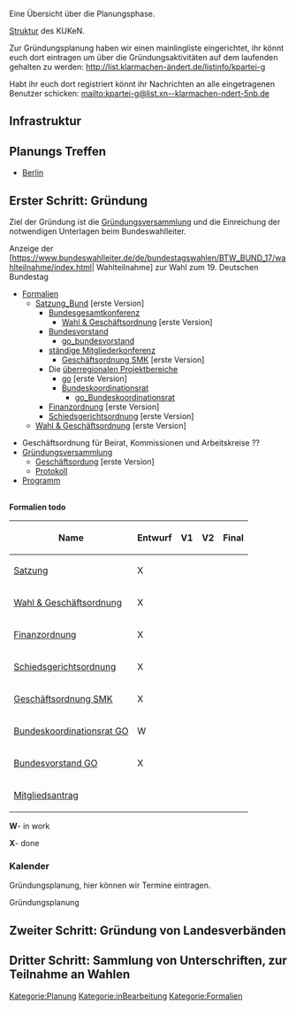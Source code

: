 Eine Übersicht über die Planungsphase.

[[Struktur_KUKeN_Bund| Struktur]] des KUKeN.

Zur Gründungsplanung haben wir einen mainlingliste eingerichtet, ihr könnt euch dort eintragen um über die Gründungsaktivitäten auf dem laufenden gehalten zu werden:
http://list.klarmachen-ändert.de/listinfo/kpartei-g

Habt ihr euch dort registriert könnt ihr Nachrichten an alle eingetragenen Benutzer schicken: 
mailto:kpartei-g@list.xn--klarmachen-ndert-5nb.de

== Infrastruktur ==

{{:Partei_Infrastruktur}}

== Planungs Treffen ==

* [[Planungstreffen_Berlin| Berlin]]

== Erster Schritt: Gründung ==

Ziel der Gründung ist die [[Gründungsversammlung]] und die Einreichung der notwendigen Unterlagen beim Bundeswahlleiter. 

Anzeige der  [https://www.bundeswahlleiter.de/de/bundestagswahlen/BTW_BUND_17/wahlteilnahme/index.html| Wahlteilnahme] zur Wahl zum 19. Deutschen Bundestag

* [[Formalien]]
** [[Satzung_Bund]] [erste Version]
***[[Bundesgesamtkonferenz]]
****[[Go|Wahl & Geschäftsordnung]] [erste Version]
***[[Bundesvorstand]]
****[[go_bundesvorstand]]
***[[ständige Mitgliederkonferenz]]
****[[Go_smk| Geschäftsordnung SMK]] [erste Version]
***Die [[überregionalen Projektbereiche]]
****[[go]] [erste Version]
****[[Bundeskoordinationsrat]]
*****[[go_Bundeskoordinationsrat]]
***[[Finanzordnung_Bund|Finanzordnung]] [erste Version]
***[[Schiedsgerichtsordnung_Bund|Schiedsgerichtsordnung]] [erste Version]
**[[Go|Wahl & Geschäftsordnung]] [erste Version]

{{Kalenderblatt
 |Typ    = Gründungsversammlung
 |Titel  = Gründungsversammlung
 |Link   = Gründungsversammlung
 |Datum  = 24.09.2016
 |Zeit   = (SS:MM)
 |Lokal  = hier die ....
 |Straße = ....
 |PLZ    = ...
 |Ort    = ..
}}
*Geschäftsordnung für Beirat, Kommissionen und Arbeitskreise ??
* [[Gründungsversammlung]]
** [[Go| Geschäftsordung]] [erste Version]
** [[Protokoll]]
*[[Programm]]

<br />

'''Formalien todo'''

{| class="wikitable"
|-
! Name !! Entwurf !! V1 !! V2 !! Final
|-
| [[Satzung]] || X ||  ||  ||
|-
| [[Go|Wahl & Geschäftsordnung]] || X ||  ||  ||
|-
| [[Finanzordnung_Bund|Finanzordnung]] || X ||  ||   ||
|-
| [[Schiedsgerichtsordnung_Bund|Schiedsgerichtsordnung]] || X ||  ||   ||
|-
| [[Go_smk| Geschäftsordnung SMK]] || X ||  ||   ||
|-
| [[go_Bundeskoordinationsrat| Bundeskoordinationsrat GO]] || W ||  ||   ||
|-
| [[go_bundesvorstand| Bundesvorstand GO]] || X ||  ||   ||
|-
| [[Mitgliedsantrag]] ||   ||  ||  ||
|}
'''W'''- in work

'''X'''- done

=== Kalender ===

Gründungsplanung, hier können wir Termine eintragen.

<mscalendar>Gründungsplanung</mscalendar>

== Zweiter Schritt: Gründung von Landesverbänden ==

== Dritter Schritt: Sammlung von Unterschriften, zur Teilnahme an Wahlen ==


[[Kategorie:Planung]]
[[Kategorie:inBearbeitung]]
[[Kategorie:Formalien]]